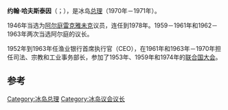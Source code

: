 {{Infobox Prime Minister 
| name = 约翰·哈夫斯泰因<br/>Jóhann Hafstein
| image = 
| nationality=[[冰岛|冰岛]]
| order=[[冰岛总理|冰岛总理]] 
| term_start= 1970年7月10日
| term_end= 1971年7月14日
| president     =[[克里斯蒂安·埃尔亚恩|克里斯蒂安·埃尔亚恩]]
| birth_date = 1915年9月19日
| birth_place = [[阿库雷里|阿库雷里]]（Akureyri）
| death_date = {{Death date and age|1980|5|15|1915|9|19|}}
| predecessor=[[布亚尼·本尼迪克特松|布亚尼·本尼迪克特松]]
| successor=[[奥拉维尔·约翰内松|奥拉维尔·约翰内松]]
| party=[[冰岛独立党|独立党]]
}}

'''约翰·哈夫斯泰因'''（{{lang-is|'''Jóhann Hafstein'''}}；{{bd|1915年|9月19日|1980年|5月15日|catIdx=H}}），是冰岛[[冰岛总理|总理]]（1970年－1971年）。

1946年当选为[[阿尔庭|阿尔庭]][[雷克雅未克|雷克雅未克]]议员，连任到1978年。1959－1961年和1962－1963年两次当选阿尔庭的议长。

1952年到1963年任渔业银行首席执行官（CEO），在1961年和1963年－1970年担任司法、宗教和工业事务部长，参加了1953年、1959年和1974年的[[联合国大会|联合国大会]]。

==参考==
{{Reflist}}

{{S-start}}
{{Succession box | before=[[布亚尼·本尼迪克特松|布亚尼·本尼迪克特松]] | title=[[冰岛独立党|冰岛独立党]]主席 | years=1970–1973 | after=[[盖尔·哈德格里姆松|盖尔·哈德格里姆松]]}}
{{Succession box | before=[[布亚尼·本尼迪克特松|布亚尼·本尼迪克特松]] | title=[[冰岛总理|冰岛总理]] | years=1970–1971 | after=[[奥拉维尔·约翰内松|奥拉维尔·约翰内松]]}}
{{S-end}}
{{冰島人物小作品}}
{{冰岛总理}}
{{Authority control}}

{{DEFAULTSORT:Hafstein, Johann}}
[[Category:冰岛总理|Category:冰岛总理]]<!-- first name indexed category -->
[[Category:冰岛议会议长|Category:冰岛议会议长]]